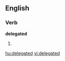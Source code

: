 
==English==

===Verb===
'''delegated'''

# {{past of|[[delegate]]}}

[[hu:delegated]]
[[vi:delegated]]
